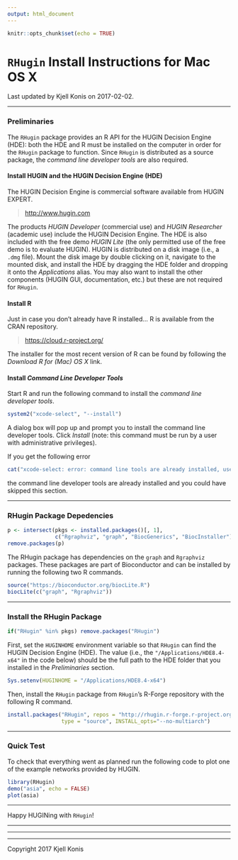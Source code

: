 ```yaml
---
output: html_document
---
```


```r
knitr::opts_chunk$set(echo = TRUE)
```

# `RHugin` Install Instructions for Mac OS X
Last updated by Kjell Konis on 2017-02-02.


***

### Preliminaries

The `RHugin` package provides an R API for the HUGIN Decision Engine (HDE): both the HDE and R must be installed on the computer in order for the `RHugin` package to function.  Since `RHugin` is distributed as a source package, the *command line developer tools* are also required.


#### Install HUGIN and the HUGIN Decision Engine (HDE)

The HUGIN Decision Engine is commercial software available from HUGIN EXPERT.

> [http://www.hugin.com](http://www.hugin.com)

The products *HUGIN Developer* (commercial use) and *HUGIN Researcher* (academic use) include the HUGIN Decision Engine. The HDE is also included with the free demo *HUGIN Lite* (the only permitted use of the free demo is to evaluate HUGIN). HUGIN is distributed on a disk image (i.e., a `.dmg` file). Mount the disk image by double clicking on it, navigate to the mounted disk, and install the HDE by dragging the HDE folder and dropping it onto the *Applications* alias. You may also want to install the other components (HUGIN GUI, documentation, etc.) but these are not required for `RHugin`.


#### Install R

Just in case you don't already have R installed... R is available from the CRAN repository.

> [https://cloud.r-project.org/](https://cloud.r-project.org)

The installer for the most recent version of R can be found by following the *Download R for (Mac) OS X* link.


#### Install *Command Line Developer Tools*

Start R and run the following command to install the *command line developer tools*.

```r
system2("xcode-select", "--install")
```

A dialog box will pop up and prompt you to install the command line developer tools. Click *Install* (note: this command must be run by a user with administrative privileges).

If you get the following error

```r
cat("xcode-select: error: command line tools are already installed, use \"Software Update\" to install updates")
```

the command line developer tools are already installed and you could have skipped this section.


***

### RHugin Package Depedencies

```r
p <- intersect(pkgs <- installed.packages()[, 1],
               c("Rgraphviz", "graph", "BiocGenerics", "BiocInstaller"))
remove.packages(p)
```

The RHugin package has dependencies on the `graph` and `Rgraphviz` packages.  These packages are part of Bioconductor and can be installed by running the following two R commands.

```r
source("https://bioconductor.org/biocLite.R")
biocLite(c("graph", "Rgraphviz"))
```


***

### Install the RHugin Package

```r
if("RHugin" %in% pkgs) remove.packages("RHugin")
```

First, set the `HUGINHOME` environment variable so that `RHugin` can find the HUGIN Decision Engine (HDE).  The value (i.e., the `"/Applications/HDE8.4-x64"` in the code below) should be the full path to the HDE folder that you installed in the *Preliminaries* section.

```r
Sys.setenv(HUGINHOME = "/Applications/HDE8.4-x64")
```

Then, install the `RHugin` package from `RHugin`'s R-Forge repository with the following R command.

```r
install.packages("RHugin", repos = "http://rhugin.r-forge.r-project.org",
                 type = "source", INSTALL_opts="--no-multiarch")
```


***

### Quick Test

To check that everything went as planned run the following code to plot one of the example networks provided by HUGIN.

```r
library(RHugin)
demo("asia", echo = FALSE)
plot(asia)
```

***

Happy HUGINing with `RHugin`!


***
***
***

Copyright 2017 Kjell Konis








